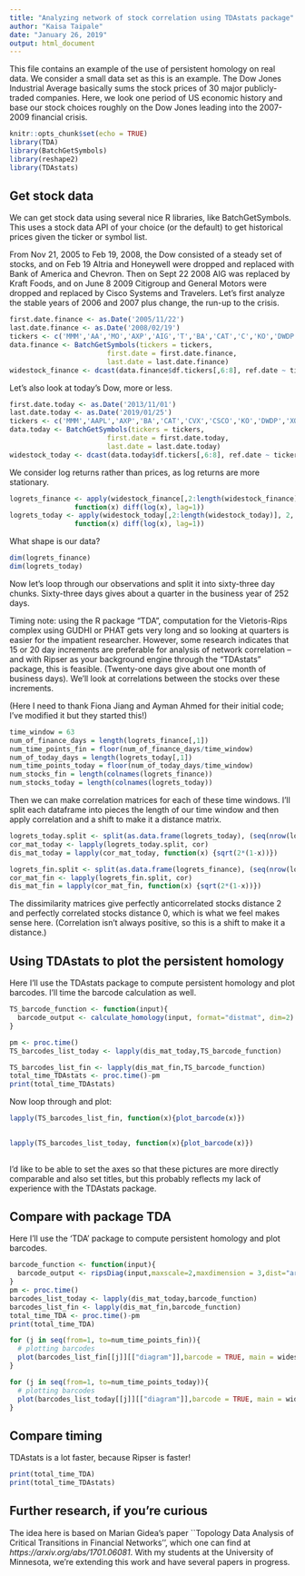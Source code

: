 ```yaml
---
title: "Analyzing network of stock correlation using TDAstats package"
author: "Kaisa Taipale"
date: "January 26, 2019"
output: html_document
---
```


This file contains an example of the use of persistent homology on real data. We consider a small data set as this is an example. The Dow Jones Industrial Average basically sums the stock prices of 30 major publicly-traded companies. Here, we look one period of US economic history and base our stock choices roughly on the Dow Jones leading into the 2007-2009 financial crisis.  

```r
knitr::opts_chunk$set(echo = TRUE)
library(TDA)
library(BatchGetSymbols)
library(reshape2)
library(TDAstats)
```



## Get stock data
We can get stock data using several nice R libraries, like BatchGetSymbols. This uses a stock data API of your choice (or the default) to get historical prices given the ticker or symbol list. 

From Nov 21, 2005 to Feb 19, 2008, the Dow consisted of a steady set of stocks, and on Feb 19 Altria and Honeywell were dropped and replaced with Bank of America and Chevron. Then on Sept 22 2008 AIG was replaced by Kraft Foods, and on June 8 2009 Citigroup and General Motors were dropped and replaced by Cisco Systems and Travelers. Let's first analyze the stable years of 2006 and 2007 plus change, the run-up to the crisis.



```r

first.date.finance <- as.Date('2005/11/22')
last.date.finance <- as.Date('2008/02/19')
tickers <- c('MMM','AA','MO','AXP','AIG','T','BA','CAT','C','KO','DWDP','XOM','GE','GM','HD','HP','HON','IBM','INTC','JNJ','JPM','MCD','MRK','MSFT','PFE','PG','UTX','VZ','WMT','DIS')
data.finance <- BatchGetSymbols(tickers = tickers,
                        first.date = first.date.finance,
                        last.date = last.date.finance)
widestock_finance <- dcast(data.finance$df.tickers[,6:8], ref.date ~ ticker, value.var="price.adjusted")
```

Let's also look at today's Dow, more or less. 
```r
first.date.today <- as.Date('2013/11/01')
last.date.today <- as.Date('2019/01/25')
tickers <- c('MMM','AAPL','AXP','BA','CAT','CVX','CSCO','KO','DWDP','XOM','GS','HD','IBM','INTC','JNJ','JPM','MCD','MRK','MSFT','NKE','PFE','PG','TRV','UNH','UTX','VZ','V','WMT','WBA','DIS')
data.today <- BatchGetSymbols(tickers = tickers,
                        first.date = first.date.today,
                        last.date = last.date.today)
widestock_today <- dcast(data.today$df.tickers[,6:8], ref.date ~ ticker, value.var="price.adjusted")
```

We consider log returns rather than prices, as log returns are more stationary. 
```r
logrets_finance <- apply(widestock_finance[,2:length(widestock_finance)], 2, 
                function(x) diff(log(x), lag=1))
logrets_today <- apply(widestock_today[,2:length(widestock_today)], 2, 
                function(x) diff(log(x), lag=1))
```

What shape is our data?
```r
dim(logrets_finance)
dim(logrets_today)
```
Now let's loop through our observations and split it into sixty-three day chunks. Sixty-three days gives about a quarter in the business year of 252 days. 

Timing note: using the R package "TDA", computation for the Vietoris-Rips complex using GUDHI or PHAT gets very long and so looking at quarters is easier for the impatient researcher. However, some research indicates that 15 or 20 day increments are preferable for analysis of network correlation -- and with Ripser as your background engine through the "TDAstats" package, this is feasible. (Twenty-one days give about one month of business days). We'll look at correlations between the stocks over these increments. 

(Here I need to thank Fiona Jiang and Ayman Ahmed for their initial code; I've modified it but they started this!)
```r
time_window = 63
num_of_finance_days = length(logrets_finance[,1])
num_time_points_fin = floor(num_of_finance_days/time_window)
num_of_today_days = length(logrets_today[,1])
num_time_points_today = floor(num_of_today_days/time_window)
num_stocks_fin = length(colnames(logrets_finance))
num_stocks_today = length(colnames(logrets_today))
```


Then we can make correlation matrices for each of these time windows. I'll split each dataframe into pieces the length of our time window and then apply correlation and a shift to make it a distance matrix.

```r
logrets_today.split <- split(as.data.frame(logrets_today), (seq(nrow(logrets_today)) - 1) %/% time_window) 
cor_mat_today <- lapply(logrets_today.split, cor)
dis_mat_today = lapply(cor_mat_today, function(x) {sqrt(2*(1-x))})

logrets_fin.split <- split(as.data.frame(logrets_finance), (seq(nrow(logrets_finance)) - 1) %/% time_window) 
cor_mat_fin <- lapply(logrets_fin.split, cor)
dis_mat_fin = lapply(cor_mat_fin, function(x) {sqrt(2*(1-x))})
```

The dissimilarity matrices give perfectly anticorrelated stocks distance 2 and perfectly correlated stocks distance 0, which is what we feel makes sense here. (Correlation isn't always positive, so this is a shift to make it a distance.)

## Using TDAstats to plot the persistent homology

Here I'll use the TDAstats package to compute persistent homology and plot barcodes. I'll time the barcode calculation as well.

```r
TS_barcode_function <- function(input){
  barcode_output <- calculate_homology(input, format="distmat", dim=2)
}

pm <- proc.time()
TS_barcodes_list_today <- lapply(dis_mat_today,TS_barcode_function)

TS_barcodes_list_fin <- lapply(dis_mat_fin,TS_barcode_function)
total_time_TDAstats <- proc.time()-pm
print(total_time_TDAstats)
```

Now loop through and plot:
```r
lapply(TS_barcodes_list_fin, function(x){plot_barcode(x)})
  
```
```r
lapply(TS_barcodes_list_today, function(x){plot_barcode(x)})
  
```

I'd like to be able to set the axes so that these pictures are more directly comparable and also set titles, but this probably reflects my lack of experience with the TDAstats package.

## Compare with package TDA

Here I'll use the 'TDA' package to compute persistent homology and plot barcodes.
```r
barcode_function <- function(input){
  barcode_output <- ripsDiag(input,maxscale=2,maxdimension = 3,dist="arbitrary",library=c("GUDHI", "PHAT"))
}
pm <- proc.time()
barcodes_list_today <- lapply(dis_mat_today,barcode_function)
barcodes_list_fin <- lapply(dis_mat_fin,barcode_function)
total_time_TDA <- proc.time()-pm
print(total_time_TDA)
```


```r
for (j in seq(from=1, to=num_time_points_fin)){
  # plotting barcodes
  plot(barcodes_list_fin[[j]][["diagram"]],barcode = TRUE, main = widestock_finance$ref.date[j*time_window])
}
```


```r
for (j in seq(from=1, to=num_time_points_today)){
  # plotting barcodes
  plot(barcodes_list_today[[j]][["diagram"]],barcode = TRUE, main = widestock_today$ref.date[j*time_window])
}
```


## Compare timing

TDAstats is a lot faster, because Ripser is faster!
```r
print(total_time_TDA)
print(total_time_TDAstats)
```


## Further research, if you're curious
The idea here is based on Marian Gidea's paper ``Topology Data Analysis of Critical Transitions in Financial Networks'', which one can find at *https://arxiv.org/abs/1701.06081*. With my students at the University of Minnesota, we're extending this work and have several papers in progress.

